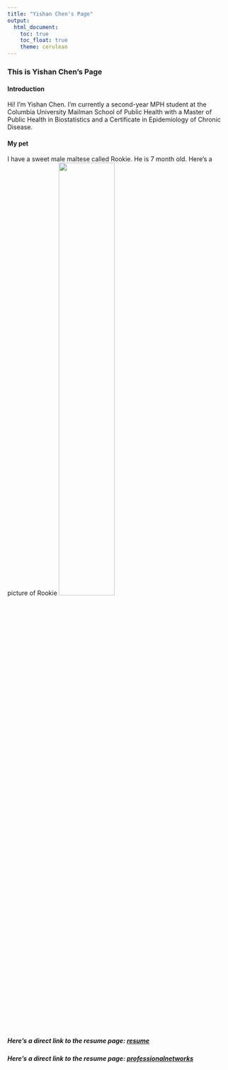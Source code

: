 ```yaml
---
title: "Yishan Chen's Page"
output: 
  html_document:
    toc: true
    toc_float: true
    theme: cerulean
---
```


### This is Yishan Chen's Page


#### Introduction

Hi! I'm Yishan Chen. I'm currently a second-year MPH student at the Columbia University Mailman School of Public Health with a Master of Public Health in Biostatistics and a Certificate in Epidemiology of Chronic Disease.


#### My pet

I have a sweet male maltese called Rookie. He is 7 month old. 
Here's a picture of Rookie 
<img src="image/rookie.jpeg" style="width:50%">



##### Here's a direct link to the resume page: [resume](resume.html)

##### Here's a direct link to the resume page: [professionalnetworks](professionalnetworks.html)